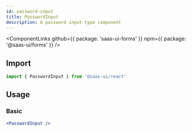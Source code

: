 ```yaml
---
id: password-input
title: PasswordInput
description: A password input type component
---
```


<ComponentLinks
  github={{ package: 'saas-ui-forms' }}
  npm={{ package: '@saas-ui/forms' }}
/>

## Import

```ts
import { PasswordInput } from '@saas-ui/react'
```

## Usage

### Basic

```jsx
<PasswordInput />
```
